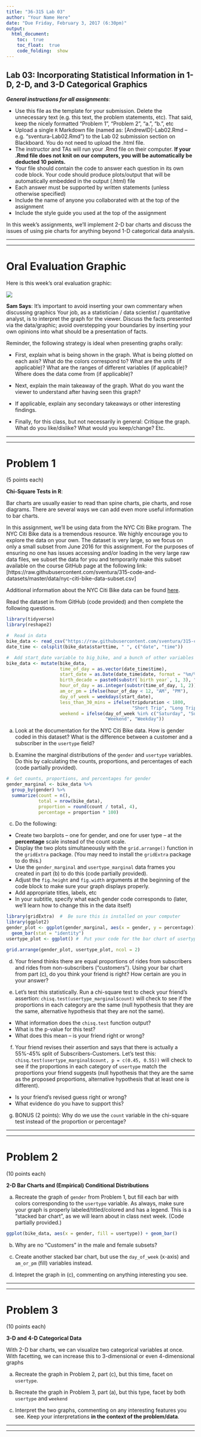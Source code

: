 ```yaml
---
title: "36-315 Lab 03"
author: "Your Name Here"
date: "Due Friday, February 3, 2017 (6:30pm)"
output: 
  html_document:
    toc:  true
    toc_float:  true
    code_folding:  show
---
```



##  Lab 03:  Incorporating Statistical Information in 1-D, 2-D, and 3-D Categorical Graphics

***General instructions for all assignments***: 

+  Use this file as the template for your submission.  Delete the unnecessary text (e.g. this text, the problem statements, etc).  That said, keep the nicely formatted "Problem 1", "Problem 2", "a.", "b.", etc
+  Upload a single `R` Markdown file (named as:  [AndrewID]-Lab02.Rmd -- e.g. "sventura-Lab02.Rmd") to the Lab 02 submission section on Blackboard.  You do not need to upload the .html file.
+  The instructor and TAs will run your .Rmd file on their computer.  **If your .Rmd file does not knit on our computers, you will be automatically be deducted 10 points.**
+  Your file should contain the code to answer each question in its own code block.  Your code should produce plots/output that will be automatically embedded in the output (.html) file
+  Each answer must be supported by written statements (unless otherwise specified)
+  Include the name of anyone you collaborated with at the top of the assignment
+  Include the style guide you used at the top of the assignment


In this week's assignments, we'll implement 2-D bar charts and discuss the issues of using pie charts for anything beyond 1-D categorical data analysis.


***
***


#  Oral Evaluation Graphic

Here is this week's oral evaluation graphic:

<div style="width:750px">
![](https://espnfivethirtyeight.files.wordpress.com/2014/10/hickey-datalab-party-2.png?w=610&h=849)
</div>



**Sam Says**:  It's important to avoid inserting your own commentary when discussing graphics  Your job, as a statistician / data scientist / quantitative analyst, is to interpret the graph for the viewer.  Discuss the facts presented via the data/graphic; avoid overstepping your boundaries by inserting your own opinions into what should be a presentation of facts.

Reminder, the following strategy is ideal when presenting graphs orally:

+  First, explain what is being shown in the graph.  What is being plotted on each axis?  What do the colors correspond to?  What are the units (if applicable)?  What are the ranges of different variables (if applicable)?  Where does the data come from (if applicable)?

+  Next, explain the main takeaway of the graph.  What do you want the viewer to understand after having seen this graph?

+  If applicable, explain any secondary takeaways or other interesting findings.

+  Finally, for this class, but not necessarily in general:  Critique the graph.  What do you like/dislike?  What would you keep/change?  Etc.


***
***

#  Problem 1

(5 points each)

**Chi-Square Tests in R**:  

Bar charts are usually easier to read than spine charts, pie charts, and rose diagrams.  There are several ways we can add even more useful information to bar charts.

In this assignment, we'll be using data from the NYC Citi Bike program.  The NYC Citi Bike data is a tremendous resource.  We highly encourage you to explore the data on your own.  The dataset is very large, so we focus on only a small subset from June 2016 for this assignment.  For the purposes of ensuring no one has issues accessing and/or loading in the very large raw data files, we subset the data for you and temporarily make this subset available on the course GitHub page at the following link:  [https://raw.githubusercontent.com/sventura/315-code-and-datasets/master/data/nyc-citi-bike-data-subset.csv]

Additional information about the NYC Citi Bike data can be found [here](https://www.citibikenyc.com/system-data).  

Read the dataset in from GitHub (code provided) and then complete the following questions.

```r
library(tidyverse)
library(reshape2)

#  Read in data
bike_data <- read_csv("https://raw.githubusercontent.com/sventura/315-code-and-datasets/master/data/nyc-citi-bike-data-subset.csv")
date_time <- colsplit(bike_data$starttime, " ", c("date", "time"))

#  Add start_date variable to big_bike, and a bunch of other variables
bike_data <- mutate(bike_data,
                    time_of_day = as.vector(date_time$time),
                    start_date = as.Date(date_time$date, format = "%m/%d/%Y"),
                    birth_decade = paste0(substr(`birth year`, 1, 3), "0s"),
                    hour_of_day = as.integer(substr(time_of_day, 1, 2)),
                    am_or_pm = ifelse(hour_of_day < 12, "AM", "PM"),
                    day_of_week = weekdays(start_date),
                    less_than_30_mins = ifelse(tripduration < 1800, 
                                               "Short Trip", "Long Trip"),
                    weekend = ifelse(day_of_week %in% c("Saturday", "Sunday"), 
                                     "Weekend", "Weekday"))
```


a.  Look at the documentation for the NYC Citi Bike data.  How is gender coded in this dataset?  What is the difference between a customer and a subscriber in the `usertype` field?

b.  Examine the marginal distributions of the `gender` and `usertype` variables.  Do this by calculating the counts, proportions, and percentages of each (code partially provided).

```r
#  Get counts, proportions, and percentages for gender
gender_marginal <- bike_data %>%
  group_by(gender) %>%
  summarize(count = n(), 
            total = nrow(bike_data),
            proportion = round(count / total, 4),
            percentage = proportion * 100)
```

c.  Do the following:

+  Create two barplots -- one for gender, and one for user type -- at the **percentage** scale instead of the count scale.  
+  Display the two plots simultaneously with the `grid.arrange()` function in the `gridExtra` package.  (You may need to install the `gridExtra` package to do this.)  
+  Use the `gender_marginal` and `usertype_marginal` data frames you created in part (b) to do this (code partially provided).  
+  Adjust the `fig.height` and `fig.width` arguments at the beginning of the code block to make sure your graph displays properly.
+  Add appropriate titles, labels, etc
+  In your subtitle, specify what each gender code corresponds to (later, we'll learn how to change this in the data itself)


```r
library(gridExtra)  #  Be sure this is installed on your computer
library(ggplot2)
gender_plot <- ggplot(gender_marginal, aes(x = gender, y = percentage)) + 
  geom_bar(stat = "identity")
usertype_plot <- ggplot() #  Put your code for the bar chart of usertype here

grid.arrange(gender_plot, usertype_plot, ncol = 2)
```

d.  Your friend thinks there are equal proportions of rides from subscribers and rides from non-subscribers ("customers").  Using your bar chart from part (c), do you think your friend is right?  How certain are you in your answer?

e.  Let's test this statistically.  Run a chi-square test to check your friend's assertion:  `chisq.test(usertype_marginal$count)` will check to see if the proportions in each category are the same (null hypothesis that they are the same, alternative hypothesis that they are not the same).  

+  What information does the `chisq.test` function output?  
+  What is the p-value for this test?  
+  What does this mean -- is your friend right or wrong?

f.  Your friend revises their assertion and says that there is actually a 55%-45% split of Subscribers-Customers.  Let's test this:  `chisq.test(usertype_marginal$count, p = c(0.45, 0.55))` will check to see if the proportions in each category of `usertype` match the proportions your friend suggests (null hypothesis that they are the same as the proposed proportions, alternative hypothesis that at least one is different).  

+  Is your friend's revised guess right or wrong?  
+  What evidence do you have to support this?

g.  BONUS (2 points):  Why do we use the `count` variable in the chi-square test instead of the proportion or percentage?

***
***


#  Problem 2

(10 points each)

**2-D Bar Charts and (Empirical) Conditional Distributions**

a.  Recreate the graph of `gender` from Problem 1, but fill each bar with colors corresponding to the `usertype` variable.  As always, make sure your graph is properly labeled/titled/colored and has a legend.  This is a "stacked bar chart", as we will learn about in class next week.  (Code partially provided.)

```r
ggplot(bike_data, aes(x = gender, fill = usertype)) + geom_bar()
```

b.  Why are no "Customers" in the male and female subsets?

c.  Create another stacked bar chart, but use the `day_of_week` (x-axis) and `am_or_pm` (fill) variables instead.

d.  Intepret the graph in (c), commenting on anything interesting you see.


***
***


#  Problem 3

(10 points each)

**3-D and 4-D Categorical Data**

With 2-D bar charts, we can visualize two categorical variables at once.  With facetting, we can increase this to 3-dimensional or even 4-dimensional graphs

a.  Recreate the graph in Problem 2, part (c), but this time, facet on `usertype`.

b.  Recreate the graph in Problem 3, part (a), but this type, facet by both `usertype` and `weekend`

c.  Interpret the two graphs, commenting on any interesting features you see.  Keep your interpretations **in the context of the problem/data**.


***
***
